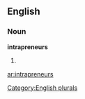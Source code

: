 ==English==

===Noun===
'''intrapreneurs'''

# {{plural of|[[intrapreneur]]}}

[[Category:English plurals]]

[[ar:intrapreneurs]]